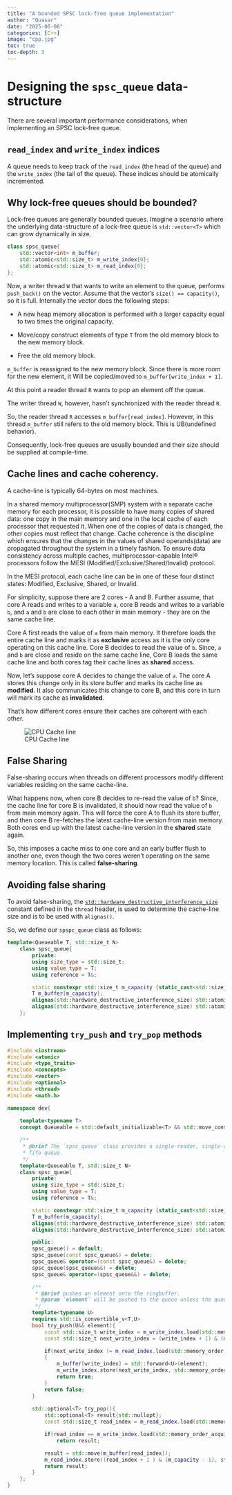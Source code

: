 ```yaml
---
title: "A bounded SPSC lock-free queue implementation"
author: "Quasar"
date: "2025-06-08"
categories: [C++]      
image: "cpp.jpg"
toc: true
toc-depth: 3
---
```


# Designing the `spsc_queue` data-structure

There are several important performance considerations, when implementing an SPSC lock-free queue.

## `read_index` and `write_index` indices

A queue needs to keep track of the `read_index` (the head of the queue) and the `write_index` (the tail of the queue). These indices should be atomically incremented.

## Why lock-free queues should be bounded?

Lock-free queues are generally bounded queues. Imagine a scenario where the underlying data-structure of a lock-free queue is `std::vector<T>` which can grow dynamically in size. 

```cpp
class spsc_queue{
    std::vector<int> m_buffer;
    std::atomic<std::size_t> m_write_index{0};
    std::atomic<std::size_t> m_read_index{0};
};
```

Now, a writer thread `W` that wants to write an element to the queue, performs `push_back()` on the vector. Assume that the vector's `size() == capacity()`, so it is full. Internally the vector does the following steps:

- A new heap memory allocation is performed with a larger capacity equal to two times the original capacity.

- Move/copy construct elements of type `T` from the old memory block to the new memory block.

- Free the old memory block.

`m_buffer` is reassigned to the new memory block. Since there is more room for the new element, it Will be copied/moved to `m_buffer[write_index + 1]`.

At this point a reader thread `R` wants to pop an element off the queue. 

The writer thread `W`, however, hasn't synchronized with the reader thread `R`. 

So, the reader thread `R` accesses `m_buffer[read_index]`. However, in this thread `m_buffer` still refers to the old memory block. This is UB(undefined behavior).

Consequently, lock-free queues are usually bounded and their size should be supplied at compile-time. 

## Cache lines and cache coherency.

A cache-line is typically $64$-bytes on most machines. 

In a shared memory multiprocessor(SMP) system with a separate cache memory for each processor, it is possible to have many copies of shared data: one copy in the main memory and one in the local cache of each processor that requested it. When one of the copies of data is changed, the other copies must reflect that change. Cache coherence is the discipline which ensures that the changes in the values of shared operands(data) are propagated throughout the system in a timely fashion. To ensure data consistency across multiple caches, multiprocessor-capable Intel® processors follow the MESI (Modified/Exclusive/Shared/Invalid) protocol. 

In the MESI protocol, each cache line can be in one of these four distinct states: Modified, Exclusive, Shared, or Invalid. 

For simplicity, suppose there are $2$ cores - A and B. Further assume, that core A reads and writes to a variable `a`, core B reads and writes to a variable `b`, and `a` and `b` are close to each other in main memory - they are on the same cache line.

Core A first reads the value of `a` from main memory. It therefore loads the entire cache line and marks it as **exclusive** access as it is the only core operating on this cache line. Core B decides to read the value of `b`. Since, `a` and `b` are close and reside on the same cache line, Core B loads the same cache line and both cores tag their cache lines as **shared** access. 

Now, let's suppose core A decides to change the value of `a`. The core A stores this change only in its store buffer and marks its cache line as **modified**. It also communicates this change to core B, and this core in turn will mark its cache as **invalidated**. 

That's how different cores ensure their caches are coherent with each other.

![CPU Cache line](https://wiki.cdot.senecapolytechnic.ca/w/imgs/CPUCacheline.png)

## False Sharing

False-sharing occurs when threads on different processors modify different variables residing on the same cache-line. 

What happens now, when core B decides to re-read the value of `b`? Since, the cache line for core B is invalidated, it should now read the value of `b` from main memory again. This will force the core A to flush its store buffer, and then core B re-fetches the latest cache-line version from main memory. Both cores end up with the latest cache-line version in the **shared** state again.

So, this imposes a cache miss to one core and an early buffer flush to another one, even though the two cores weren’t operating on the same memory location. This is called **false-sharing**.

## Avoiding false sharing

To avoid false-sharing, the [`std::hardware_destructive_interference_size`](https://www.open-std.org/jtc1/sc22/wg21/docs/papers/2016/p0154r1.html) constant defined in the `thread` header, is used to determine the cache-line size and is to be used with `alignas()`.

So, we define our `spspc_queue` class as follows:

```cpp
template<Queueable T, std::size_t N>
    class spsc_queue{
        private:
        using size_type = std::size_t;
        using value_type = T;
        using reference = T&;

        static constexpr std::size_t m_capacity {static_cast<std::size_t>(pow(2, N))};
        T m_buffer[m_capacity];
        alignas(std::hardware_destructive_interference_size) std::atomic<std::size_t> m_read_index{ 0 };
        alignas(std::hardware_destructive_interference_size) std::atomic<std::size_t> m_write_index{ 0 };
    };
```

## Implementing `try_push` and `try_pop` methods

```cpp
#include <iostream>
#include <atomic>
#include <type_traits>
#include <concepts>
#include <vector>
#include <optional>
#include <thread>
#include <math.h>

namespace dev{
    
    template<typename T>
    concept Queueable = std::default_initializable<T> && std::move_constructible<T>;

    /**
     * @brief The `spsc_queue` class provides a single-reader, single-writer
     * fifo queue. 
     */
    template<Queueable T, std::size_t N>
    class spsc_queue{
        private:
        using size_type = std::size_t;
        using value_type = T;
        using reference = T&;

        static constexpr std::size_t m_capacity {static_cast<std::size_t>(pow(2, N))};
        T m_buffer[m_capacity];
        alignas(std::hardware_destructive_interference_size) std::atomic<std::size_t> m_read_index{ 0 };
        alignas(std::hardware_destructive_interference_size) std::atomic<std::size_t> m_write_index{ 0 };

        public:
        spsc_queue() = default;
        spsc_queue(const spsc_queue&) = delete;
        spsc_queue& operator=(const spsc_queue&) = delete;
        spsc_queue(spsc_queue&&) = delete;
        spsc_queue& operator=(spsc_queue&&) = delete;

        /**
         * @brief pushes an element onto the ringbuffer.
         * @param `element` will be pushed to the queue unless the queue is not full
         */
        template<typename U>
        requires std::is_convertible_v<T,U>
        bool try_push(U&& element){
            const std::size_t write_index = m_write_index.load(std::memory_order_relaxed);
            const std::size_t next_write_index = (write_index + 1) & (m_capacity - 1);

            if(next_write_index != m_read_index.load(std::memory_order_acquire))
            {
                m_buffer[write_index] = std::forward<U>(element);
                m_write_index.store(next_write_index, std::memory_order_release);
                return true;
            }   
            return false;
        }
        
        std::optional<T> try_pop(){
            std::optional<T> result{std::nullopt};
            const std::size_t read_index = m_read_index.load(std::memory_order_relaxed);

            if(read_index == m_write_index.load(std::memory_order_acquire))
                return result;

            result = std::move(m_buffer[read_index]);
            m_read_index.store((read_index + 1 ) & (m_capacity - 1), std::memory_order_release);
            return result;
        }
    };
}
```

